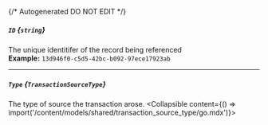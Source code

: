 {/* Autogenerated DO NOT EDIT  */}

##### `ID` *{`string`}*
The unique identitifer of the record being referenced
<br/>
**Example:** `13d946f0-c5d5-42bc-b092-97ece17923ab`

---
##### `Type` *{`TransactionSourceType`}*
The type of source the transaction arose.
<Collapsible content={() => import('/content/models/shared/transaction_source_type/go.mdx')}>
</Collapsible>

